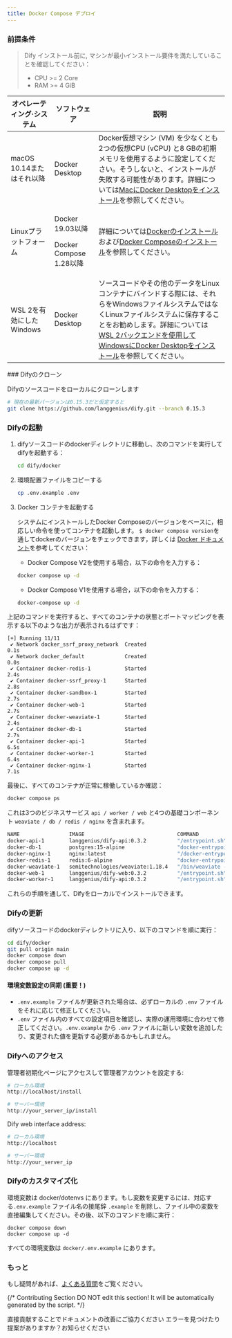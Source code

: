 ```yaml
---
title: Docker Compose デプロイ
---
```



### 前提条件

> Dify インストール前に, マシンが最小インストール要件を満たしていることを確認してください：
>
> * CPU >= 2 Core
> * RAM >= 4 GiB

<table>
  <thead>
    <tr>
      <th>オペレーティング·システム</th>
      <th>ソフトウェア</th>
      <th>説明</th>
    </tr>
  </thead>
  <tbody>
    <tr>
      <td>macOS 10.14またはそれ以降</td>
      <td>Docker Desktop</td>
      <td>Docker仮想マシン (VM) を少なくとも2つの仮想CPU (vCPU) と8 GBの初期メモリを使用するように設定してください。そうしないと、インストールが失敗する可能性があります。詳細については<a href="https://docs.docker.com/desktop/mac/install/">MacにDocker Desktopをインストール</a>を参照してください。</td>
    </tr>
    <tr>
      <td>Linuxプラットフォーム</td>
      <td>
        <p>Docker 19.03以降</p>
        <p>Docker Compose 1.28以降</p>
      </td>
      <td>詳細については<a href="https://docs.docker.com/engine/install/">Dockerのインストール</a>および<a href="https://docs.docker.com/compose/install/">Docker Composeのインストール</a>を参照してください。</td>
    </tr>
    <tr>
      <td>WSL 2を有効にしたWindows</td>
      <td>
        <p>Docker Desktop</p>
        <p></p>
      </td>
      <td>ソースコードやその他のデータをLinuxコンテナにバインドする際には、それらをWindowsファイルシステムではなくLinuxファイルシステムに保存することをお勧めします。詳細については<a href="https://docs.docker.com/desktop/windows/install/#wsl-2-backend">WSL 2バックエンドを使用してWindowsにDocker Desktopをインストール</a>を参照してください。</td>
    </tr>
  </tbody>
</table>
### Difyのクローン

Difyのソースコードをローカルにクローンします

```bash
# 現在の最新バージョンは0.15.3だと仮定すると
git clone https://github.com/langgenius/dify.git --branch 0.15.3
```

### Difyの起動

1.  difyソースコードのdockerディレクトリに移動し、次のコマンドを実行してdifyを起動する：

    ```bash
    cd dify/docker
    ```
2.  環境配置ファイルをコピーする

    ```bash
    cp .env.example .env
    ```
3.  Docker コンテナを起動する

    システムにインストールしたDocker Composeのバージョンをベースに，相応しい命令を使ってコンテナを起動します。 `$ docker compose version`を通してdockerのバージョンをチェックできます，詳しくは [Docker ドキュメント](https://docs.docker.com/compose/#compose-v2-and-the-new-docker-compose-command)を参考してください：

    * Docker Compose V2を使用する場合，以下の命令を入力する：

    ```bash
    docker compose up -d
    ```

    * Docker Compose V1を使用する場合，以下の命令を入力する：

    ```bash
    docker-compose up -d
    ```

上記のコマンドを実行すると、すべてのコンテナの状態とポートマッピングを表示する以下のような出力が表示されるはずです：

```Shell
[+] Running 11/11
 ✔ Network docker_ssrf_proxy_network  Created                                                                 0.1s 
 ✔ Network docker_default             Created                                                                 0.0s 
 ✔ Container docker-redis-1           Started                                                                 2.4s 
 ✔ Container docker-ssrf_proxy-1      Started                                                                 2.8s 
 ✔ Container docker-sandbox-1         Started                                                                 2.7s 
 ✔ Container docker-web-1             Started                                                                 2.7s 
 ✔ Container docker-weaviate-1        Started                                                                 2.4s 
 ✔ Container docker-db-1              Started                                                                 2.7s 
 ✔ Container docker-api-1             Started                                                                 6.5s 
 ✔ Container docker-worker-1          Started                                                                 6.4s 
 ✔ Container docker-nginx-1           Started                                                                 7.1s
```

最後に、すべてのコンテナが正常に稼働しているか確認：

```bash
docker compose ps
```

これは3つのビジネスサービス `api / worker / web` と4つの基礎コンポーネント `weaviate / db / redis / nginx` を含まれます。

```bash
NAME                IMAGE                              COMMAND                  SERVICE             CREATED             STATUS              PORTS
docker-api-1        langgenius/dify-api:0.3.2          "/entrypoint.sh"         api                 4 seconds ago       Up 2 seconds        80/tcp, 5001/tcp
docker-db-1         postgres:15-alpine                 "docker-entrypoint.s…"   db                  4 seconds ago       Up 2 seconds        0.0.0.0:5432->5432/tcp
docker-nginx-1      nginx:latest                       "/docker-entrypoint.…"   nginx               4 seconds ago       Up 2 seconds        0.0.0.0:80->80/tcp
docker-redis-1      redis:6-alpine                     "docker-entrypoint.s…"   redis               4 seconds ago       Up 3 seconds        6379/tcp
docker-weaviate-1   semitechnologies/weaviate:1.18.4   "/bin/weaviate --hos…"   weaviate            4 seconds ago       Up 3 seconds        
docker-web-1        langgenius/dify-web:0.3.2          "/entrypoint.sh"         web                 4 seconds ago       Up 3 seconds        80/tcp, 3000/tcp
docker-worker-1     langgenius/dify-api:0.3.2          "/entrypoint.sh"         worker              4 seconds ago       Up 2 seconds        80/tcp, 5001/tcp
```

これらの手順を通して、Difyをローカルでインストールできます。

### Difyの更新

difyソースコードのdockerディレクトリに入り、以下のコマンドを順に実行：

```bash
cd dify/docker
git pull origin main
docker compose down
docker compose pull
docker compose up -d
```

#### 環境変数設定の同期 (重要！)

* `.env.example` ファイルが更新された場合は、必ずローカルの `.env` ファイルをそれに応じて修正してください。
* `.env` ファイル内のすべての設定項目を確認し、実際の運用環境に合わせて修正してください。`.env.example` から `.env` ファイルに新しい変数を追加したり、変更された値を更新する必要があるかもしれません。

### Difyへのアクセス

管理者初期化ページにアクセスして管理者アカウントを設定する:

```bash
# ローカル環境
http://localhost/install

# サーバー環境
http://your_server_ip/install
```

Dify web interface address:

```bash
# ローカル環境
http://localhost

# サーバー環境
http://your_server_ip
```

### Difyのカスタマイズ化

環境変数は docker/dotenvs にあります。もし変数を変更するには、対応する`.env.example` ファイル名の接尾辞 `.example` を削除し、ファイル中の変数を直接編集してください。その後、以下のコマンドを順に実行：

```
docker compose down
docker compose up -d
```

すべての環境変数は `docker/.env.example` にあります。

### もっと

もし疑問があれば、[よくある質問](/ja-jp/getting-started/install-self-hosted/faq)をご覧ください。

{/*
Contributing Section
DO NOT edit this section!
It will be automatically generated by the script.
*/}

<CardGroup cols="2">
    <Card
        title="このページを編集する"
        icon="pen-to-square"
        href="https://github.com/langgenius/dify-docs/edit/main/ja-jp/getting-started/install-self-hosted/docker-compose.mdx"
    >
        直接貢献することでドキュメントの改善にご協力ください
    </Card>
    <Card
        title="問題を報告する"
        icon="github"
        href="https://github.com/langgenius/dify-docs/issues/new?title=ドキュメントの問題%3A%20r-comp&body=%23%23%20問題の説明%0A%3C%21--%20発見した問題について簡単に説明してください%20--%3E%0A%0A%23%23%20ページリンク%0Ahttps%3A%2F%2Fgithub.com%2Flanggenius%2Fdify-docs%2Fblob%2Fmain%2Fja-jp/getting-started/install-self-hosted%2Fdocker-compose.mdx%0A%0A%23%23%20提案される変更%0A%3C%21--%20特定の変更案がある場合は、ここで説明してください%20--%3E%0A%0A%3C%21--%20ドキュメントの品質向上にご協力いただきありがとうございます！%20--%3E"
    >
        エラーを見つけたり提案がありますか？お知らせください
    </Card>
</CardGroup>
